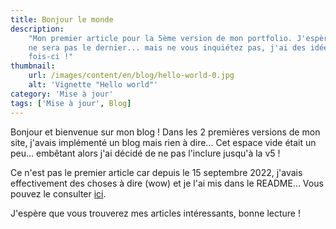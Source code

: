 ```yaml
---
title: Bonjour le monde
description:
    "Mon premier article pour la 5ème version de mon portfolio. J'espère que ce
    ne sera pas le dernier... mais ne vous inquiétez pas, j'ai des idées cette
    fois-ci !"
thumbnail:
    url: /images/content/en/blog/hello-world-0.jpg
    alt: 'Vignette "Hello world"'
category: 'Mise à jour'
tags: ['Mise à jour', Blog]
---
```


Bonjour et bienvenue sur mon blog ! Dans les 2 premières versions de mon site,
j'avais implémenté un blog mais rien à dire... Cet espace vide était un peu...
embêtant alors j'ai décidé de ne pas l'inclure jusqu'à la v5 !

Ce n'est pas le premier article car depuis le 15 septembre 2022, j'avais
effectivement des choses à dire (wow) et je l'ai mis dans le README... Vous
pouvez le consulter
[ici](/fr/blog/mise-a-niveau-d-un-pc-sous-windows-10-non-pris-en-charge-vers-windows-11/).

J'espère que vous trouverez mes articles intéressants, bonne lecture !
